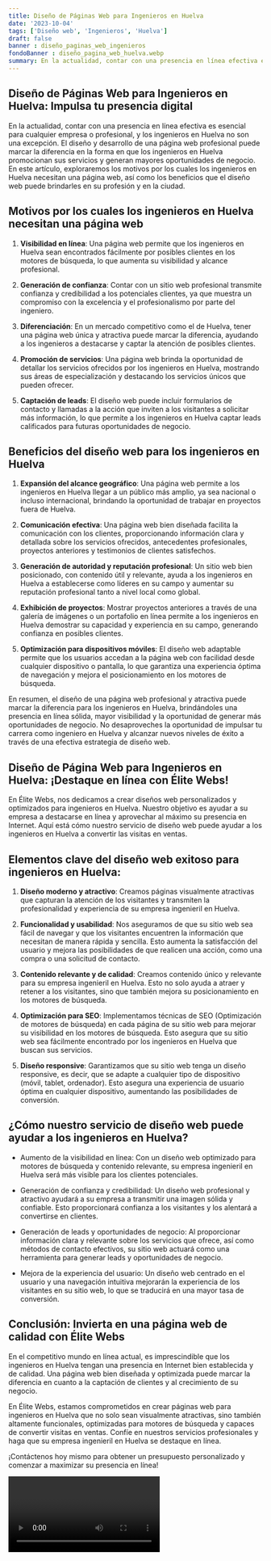 ```yaml
---
title: Diseño de Páginas Web para Ingenieros en Huelva
date: '2023-10-04'
tags: ['Diseño web', 'Ingenieros', 'Huelva']
draft: false
banner : diseño_paginas_web_ingenieros
fondoBanner : diseño_pagina_web_huelva.webp
summary: En la actualidad, contar con una presencia en línea efectiva es esencial para cualquier empresa o profesional, y los ingenieros en Huelva no son una excepción. El diseño y desarrollo de una página web profesional puede marcar la diferencia en la forma en que los ingenieros en Huelva promocionan sus servicios y generan mayores oportunidades de negocio. En este artículo, exploraremos los motivos por los cuales los ingenieros en Huelva necesitan una página web, así como los beneficios que el diseño web puede brindarles en su profesión y en la ciudad.
---
```


## Diseño de Páginas Web para Ingenieros en Huelva: Impulsa tu presencia digital

En la actualidad, contar con una presencia en línea efectiva es esencial para cualquier empresa o profesional, y los ingenieros en Huelva no son una excepción. El diseño y desarrollo de una página web profesional puede marcar la diferencia en la forma en que los ingenieros en Huelva promocionan sus servicios y generan mayores oportunidades de negocio. En este artículo, exploraremos los motivos por los cuales los ingenieros en Huelva necesitan una página web, así como los beneficios que el diseño web puede brindarles en su profesión y en la ciudad.

## Motivos por los cuales los ingenieros en Huelva necesitan una página web

1. **Visibilidad en línea**: Una página web permite que los ingenieros en Huelva sean encontrados fácilmente por posibles clientes en los motores de búsqueda, lo que aumenta su visibilidad y alcance profesional.

2. **Generación de confianza**: Contar con un sitio web profesional transmite confianza y credibilidad a los potenciales clientes, ya que muestra un compromiso con la excelencia y el profesionalismo por parte del ingeniero.

3. **Diferenciación**: En un mercado competitivo como el de Huelva, tener una página web única y atractiva puede marcar la diferencia, ayudando a los ingenieros a destacarse y captar la atención de posibles clientes.

4. **Promoción de servicios**: Una página web brinda la oportunidad de detallar los servicios ofrecidos por los ingenieros en Huelva, mostrando sus áreas de especialización y destacando los servicios únicos que pueden ofrecer.

5. **Captación de leads**: El diseño web puede incluir formularios de contacto y llamadas a la acción que inviten a los visitantes a solicitar más información, lo que permite a los ingenieros en Huelva captar leads calificados para futuras oportunidades de negocio.

## Beneficios del diseño web para los ingenieros en Huelva

1. **Expansión del alcance geográfico**: Una página web permite a los ingenieros en Huelva llegar a un público más amplio, ya sea nacional o incluso internacional, brindando la oportunidad de trabajar en proyectos fuera de Huelva.

2. **Comunicación efectiva**: Una página web bien diseñada facilita la comunicación con los clientes, proporcionando información clara y detallada sobre los servicios ofrecidos, antecedentes profesionales, proyectos anteriores y testimonios de clientes satisfechos.

3. **Generación de autoridad y reputación profesional**: Un sitio web bien posicionado, con contenido útil y relevante, ayuda a los ingenieros en Huelva a establecerse como líderes en su campo y aumentar su reputación profesional tanto a nivel local como global.

4. **Exhibición de proyectos**: Mostrar proyectos anteriores a través de una galería de imágenes o un portafolio en línea permite a los ingenieros en Huelva demostrar su capacidad y experiencia en su campo, generando confianza en posibles clientes.

5. **Optimización para dispositivos móviles**: El diseño web adaptable permite que los usuarios accedan a la página web con facilidad desde cualquier dispositivo o pantalla, lo que garantiza una experiencia óptima de navegación y mejora el posicionamiento en los motores de búsqueda.

En resumen, el diseño de una página web profesional y atractiva puede marcar la diferencia para los ingenieros en Huelva, brindándoles una presencia en línea sólida, mayor visibilidad y la oportunidad de generar más oportunidades de negocio. No desaproveches la oportunidad de impulsar tu carrera como ingeniero en Huelva y alcanzar nuevos niveles de éxito a través de una efectiva estrategia de diseño web.

<GifSeo />

<Cta />

## Diseño de Página Web para Ingenieros en Huelva: ¡Destaque en línea con Élite Webs!

En Élite Webs, nos dedicamos a crear diseños web personalizados y optimizados para ingenieros en Huelva. Nuestro objetivo es ayudar a su empresa a destacarse en línea y aprovechar al máximo su presencia en Internet. Aquí está cómo nuestro servicio de diseño web puede ayudar a los ingenieros en Huelva a convertir las visitas en ventas.

## Elementos clave del diseño web exitoso para ingenieros en Huelva:

1. **Diseño moderno y atractivo**: Creamos páginas visualmente atractivas que capturan la atención de los visitantes y transmiten la profesionalidad y experiencia de su empresa ingenieril en Huelva.

2. **Funcionalidad y usabilidad**: Nos aseguramos de que su sitio web sea fácil de navegar y que los visitantes encuentren la información que necesitan de manera rápida y sencilla. Esto aumenta la satisfacción del usuario y mejora las posibilidades de que realicen una acción, como una compra o una solicitud de contacto.

3. **Contenido relevante y de calidad**: Creamos contenido único y relevante para su empresa ingenieril en Huelva. Esto no solo ayuda a atraer y retener a los visitantes, sino que también mejora su posicionamiento en los motores de búsqueda.

4. **Optimización para SEO**: Implementamos técnicas de SEO (Optimización de motores de búsqueda) en cada página de su sitio web para mejorar su visibilidad en los motores de búsqueda. Esto asegura que su sitio web sea fácilmente encontrado por los ingenieros en Huelva que buscan sus servicios.

5. **Diseño responsive**: Garantizamos que su sitio web tenga un diseño responsive, es decir, que se adapte a cualquier tipo de dispositivo (móvil, tablet, ordenador). Esto asegura una experiencia de usuario óptima en cualquier dispositivo, aumentando las posibilidades de conversión.

## ¿Cómo nuestro servicio de diseño web puede ayudar a los ingenieros en Huelva?

- Aumento de la visibilidad en línea: Con un diseño web optimizado para motores de búsqueda y contenido relevante, su empresa ingenieril en Huelva será más visible para los clientes potenciales.

- Generación de confianza y credibilidad: Un diseño web profesional y atractivo ayudará a su empresa a transmitir una imagen sólida y confiable. Esto proporcionará confianza a los visitantes y los alentará a convertirse en clientes.

- Generación de leads y oportunidades de negocio: Al proporcionar información clara y relevante sobre los servicios que ofrece, así como métodos de contacto efectivos, su sitio web actuará como una herramienta para generar leads y oportunidades de negocio.

- Mejora de la experiencia del usuario: Un diseño web centrado en el usuario y una navegación intuitiva mejorarán la experiencia de los visitantes en su sitio web, lo que se traducirá en una mayor tasa de conversión.

## Conclusión: Invierta en una página web de calidad con Élite Webs

En el competitivo mundo en línea actual, es imprescindible que los ingenieros en Huelva tengan una presencia en Internet bien establecida y de calidad. Una página web bien diseñada y optimizada puede marcar la diferencia en cuanto a la captación de clientes y al crecimiento de su negocio.

En Élite Webs, estamos comprometidos en crear páginas web para ingenieros en Huelva que no solo sean visualmente atractivas, sino también altamente funcionales, optimizadas para motores de búsqueda y capaces de convertir visitas en ventas. Confíe en nuestros servicios profesionales y haga que su empresa ingenieril en Huelva se destaque en línea.

¡Contáctenos hoy mismo para obtener un presupuesto personalizado y comenzar a maximizar su presencia en línea!

<Video />

<CtaBot job='Ingenieros' city='Huelva'/>

<Gmaps query='Huelva+españa+maps' />